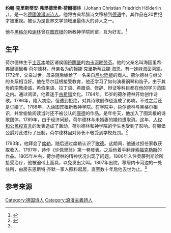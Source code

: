 {{noteTA
|1=zh:荷爾德林; zh-tw:賀德林;
|2=zh:弗里德里希; zh-tw:腓特烈;
|3=zh:蒂賓根; zh-tw:杜賓根;
|4=zh:荷尔德林; zh-tw:賀德林;
|5=zh:莱布尼茨; zh-tw:萊布尼茲;
}}
{{Infobox writer <!-- for more information see [[:Template:Infobox_writer/doc|:Template:Infobox writer/doc]] -->
| name         = 荷爾德林
| image        = Die Gartenlaube (1859) b 165.jpg
| image_size   = 220px
| caption      = 
| birth_date   = {{birth date|1770|3|20|df=y}}
| birth_place  = [[神聖羅馬帝國|神聖羅馬帝國]][[符騰堡公國|符騰堡公國]][[劳芬阿姆内卡尔|劳芬阿姆内卡尔]] <sup>1</sup>
| death_date   = {{death date and age|1843|6|7|1770|2|20|df=y}}
| death_place  = [[符騰堡王國|符騰堡王國]][[蒂賓根|蒂賓根]]（位於今[[德國|德國]][[巴登－符騰堡|巴登－符騰堡]]）
| occupation   = 抒情詩人
| genre        = 
| movement     = [[古典主義|古典主義]]、[[浪漫主義|浪漫主義]]、[[德国唯心主义|唯心主义]]
| influences   = [[戈特弗里德·莱布尼茨|莱布尼茨]]、[[卢梭|卢梭]]<ref>{{Cite book|title=《透明与障碍》|last=让·斯塔罗宾斯基|publisher=华东师范大学出版社|year=2019|isbn=9787567591172|location=上海|pages=26、544-546}}</ref>、[[弗里德里希·海因里希·雅各比|弗里德里希·海因里希·雅各比]]<ref name=":0" />
| influenced   = [[弗里德里希·尼采|尼采]]<ref>{{Cite book|url=https://books.google.com.tw/books?id=pKI2-WTRB-UC&pg=PA129&dq=H%C3%B6lderlin+nietzsche&hl=zh-CN&sa=X&ved=0ahUKEwimudGknYzcAhUTd94KHfFnAvoQ6AEINTAC#v=onepage&q=H%C3%B6lderlin%20nietzsche&f=false|title=Hölderlin, the Poetics of Being|last=Del Caro|first=Adrian|publisher=Wayne State University Press|year=1991|isbn=9780814323212|location=|pages=129|access-date=2018-07-07|archive-date=2019-11-28|archive-url=https://web.archive.org/web/20191128091515/https://books.google.com.tw/books?id=pKI2-WTRB-UC&pg=PA129&dq=H%C3%B6lderlin+nietzsche&hl=zh-CN&sa=X&ved=0ahUKEwimudGknYzcAhUTd94KHfFnAvoQ6AEINTAC#v=onepage&q=H%C3%B6lderlin%20nietzsche&f=false|dead-url=no}}</ref>、[[马丁·海德格尔|海德格尔]]、[[三岛由纪夫|三岛由纪夫]]
| website      = 
| signature    = Hoelderlin Unterschrift.svg
| original     = 
| pseudonym    = 
| zi           = 
| hao          = 
| birthname    = 
| birthdate    = 
| birthplace   = 
| deathdate    = 
| deathplace   = 
| nationality  = 
| notableworks = 
| awards       = 
}}
'''约翰·克里斯蒂安·弗里德里希·荷爾德林'''（Johann Christian Friedrich Hölderlin ，{{bd|1770年|3月20日|1843年|3月7日|catIdx=H}}），是一名[[德國|德國]][[浪漫派|浪漫派]][[诗人|诗人]]。他将古典希腊诗文移植到[[德语|德语]]中。其作品在20世纪才被重视。被认为是世界文学领域里最伟大的诗人之一。

他与[[格奥尔格·威廉·弗里德里希·黑格尔|黑格尔]]和[[弗里德里希·谢林|谢林]]曾在[[蒂宾根|图宾根]]的新教神学院同窗，互为好友。<ref>{{Cite book|url=https://books.google.com.tw/books?id=GBu-Mvg1-FkC&dq=Holderlin+born&hl=zh-CN&source=gbs_navlinks_s|title=German Philosophy 1760-1860: The Legacy of Idealism|last=Pinkard|first=Terry|publisher=Cambridge University Press|year=2002|isbn=9780521663816|location=|pages=139|access-date=2018-07-07|archive-date=2019-11-28|archive-url=https://web.archive.org/web/20191128231613/https://books.google.com.tw/books?id=GBu-Mvg1-FkC&dq=Holderlin+born&hl=zh-CN&source=gbs_navlinks_s|dead-url=no}}</ref>
== 生平 ==
荷尔德林生于[[士瓦本|士瓦本]]地区诸侯国[[符腾堡|符腾堡]]的[[内卡河畔劳芬|内卡河畔劳芬]]。他的父亲名叫海因里希·弗里德里希·荷尔德林。母亲名为约翰娜·克里斯蒂亚娜·海恩。有一妹妹海茵莉凯。1772年，父亲过世。母亲随后嫁给了一名来自[[尼尔廷根|尼尔廷根]]的商人。荷尔德林与继父的关系相当好。他在尼尔廷根接受教育，他还学习了如何演奏钢琴和笛子。由于其母的宗教虔诚，希伯来语、拉丁语、希腊语、修辞、辩证等科目都在他的学习范围之内。通过阅读，他着迷于[[古希腊|古希腊]]文化。1784年，15岁的荷尔德林开始创作诗歌。1786年，陷入初恋，但遭到拒绝，对其诗歌创作也造成了影响，不过之后还是订婚了。1788年，入读图宾根新教神学院。在学院中，荷尔德林与黑格尔相识，并曾偷偷阅读当时还不被公认的[[伊曼努尔·康德|康德]]的作品。是年冬天，他加入了图宾根的诗歌团体。1789年，由于经济问题，荷尔德林与未婚妻的婚约遭取消。这年，[[人权和公民权宣言|人权和公民权宣言]]的发表造成了轰动，荷尔德林和神学院的学生也受到了影响。符滕堡公爵对此进行了压制，荷尔德林因对师长不敬受到学校处罚。<ref name=":0">{{Cite book|url=https://books.google.com.tw/books?id=o6cl_DoPNAYC&dq=Holderlin+born&hl=zh-CN&source=gbs_navlinks_s|title=Death of Empedocles, The: A Mourning-Play|last=|first=|publisher=SUNY Press|year=2008|isbn=9780791477335|editor-last=Krell|editor-first=David Farrell|location=|pages=14-21|access-date=2018-07-07|archive-date=2018-07-07|archive-url=https://web.archive.org/web/20180707090854/https://books.google.com.tw/books?id=o6cl_DoPNAYC&dq=Holderlin+born&hl=zh-CN&source=gbs_navlinks_s|dead-url=no}}</ref>

1793年，他拜会了[[弗里德里希·席勒|席勒]]，随后通过席勒认识了[[约翰·沃尔夫冈·冯·歌德|歌德]]。这期间，他通过担任家教获取收入。1797年，诗作《许佩里翁》第一卷發表。之后他着手翻译[[索福克勒斯|索福克勒斯]]的作品。1805年左右，荷尔德林的精神状况出现了问题。1806年入住奥藤列斯诊所接受治疗，他被迫带上面具，以免发出尖叫。1807年出院，移居内卡河边的一处住所，由房东恩斯特·齐默一家人照料起居，直至数十年后他去世为止。<ref name=":0" />

== 参考来源 ==
{{reflist}}
{{浪漫主義}}
{{Authority control}}

[[Category:德国诗人|Category:德国诗人]]
[[Category:浪漫主義詩人|Category:浪漫主義詩人]]